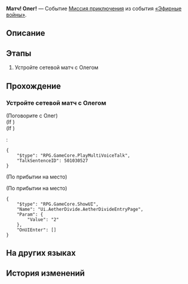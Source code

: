{{Дополнить|Диалоги.}}
{{Миссия Инфобокс
|id              = 8014124
|Название        = 
|Изображение     = Миссия Освоения Матч! Олег!.png
|Тип             = Миссия приключения
|События         = «Эфирные войны»
|Глава           = 
|Условия         = Завершена [[Миссия приключения]] ''[[Выдвигаемся! Коридор исчезающего эха!]]''
|Персонажи       = Олег; Первопроходец
|СтартЛокация    = Камнеград
|Мир             = Ярило-VI
|Локации         = Камнеград
|Предыдущая      = Выдвигаемся! Коридор исчезающего эха!
|Следующая       = 
|Награды         = 
}}
'''Матч! Олег!''' — Событие [[Миссия приключения]] из события [[«Эфирные войны»]].

==Описание==
{{Описание|<!--официальное описание из Перекрёстка судеб-->}}

==Этапы==
# Устройте сетевой матч с Олегом

==Прохождение==
{{Дополнить}}

===Устройте сетевой матч с Олегом===
{{Описание миссии|локация=Камнеград|Основная игровая механика «Эфирных войн» - матчи. Бросьте вызов разным игрокам и покажите свою истинную силу!}}
{{Диалог Начало}}

;(Поговорите с Олег)
;(If {{cx}}<!--during performance 501030501-->)
;(If {{cx}}<!--not during performance 501030501-->)
:<pre>{
	"$type": "RPG.GameCore.PlayMultiVoiceTalk",
	"TalkSentenceID": 501030527
}</pre>
<!--Unknown TalkSentence: 501030503-->
;(По прибытии на место)

;(По прибытии на место)
<!--Unknown TalkSentence: 814108851-->
<!--Unknown TalkSentence: 814108852-->
<pre>{
	"$type": "RPG.GameCore.ShowUI",
	"Name": "Ui.AetherDivide.AetherDivideEntryPage",
	"Param": {
		"Value": "2"
	},
	"OnUIEnter": []
}</pre>
{{Диалог Конец}}

==На других языках==
{{На других языках
|en   = Hyperlink Match, Oleg!
|zhs  = 超链接对决！奥列格
|zht  = 超連結對決！奧列格
|ja   = ハイパーリンクバトル！オレグ
|ko   = 하이퍼링크 대결! 올레그
|es   = Enfrentamiento de hipervínculos: Oleg
|fr   = Combat hyperlink&nbsp;: Oleg&nbsp;!
|ru   = Матч! Олег!
|th   = ประลองไฮเปอร์ลิงก์กับ Oleg!
|vi   = Quyết Đấu Siêu Liên Kết! Oleg
|de   = Hyperlinkmatch, Oleg!
|id   = Duel Hyperlink, Oleg!
|pt   = Batalha de Hyperlink, Oleg!
}}

==История изменений==
{{История изменений|2.7}}
